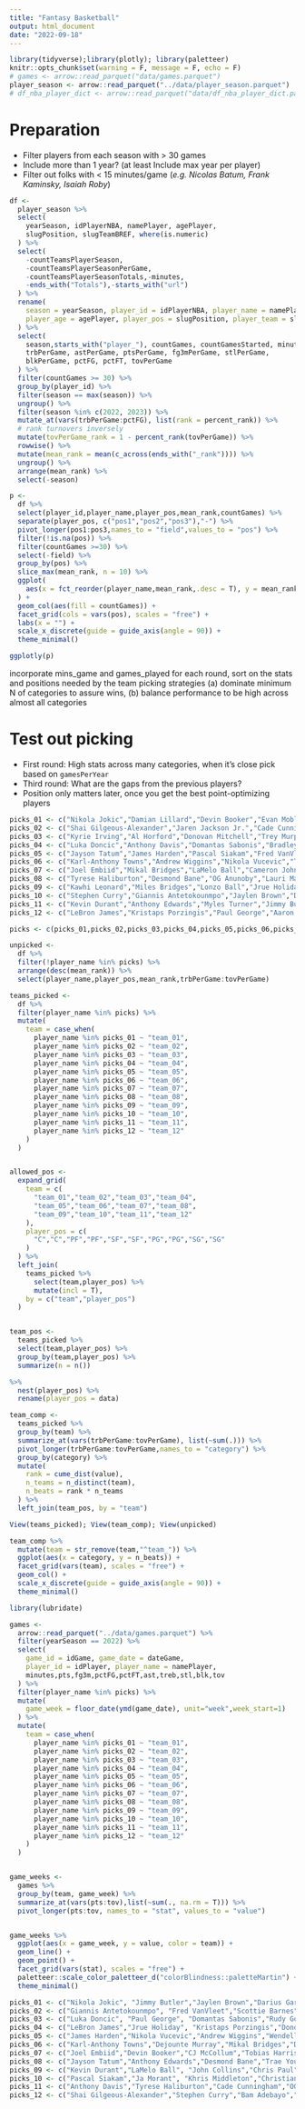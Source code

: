 ```yaml
---
title: "Fantasy Basketball"
output: html_document
date: "2022-09-18"
---
```


```r
library(tidyverse);library(plotly); library(paletteer)
knitr::opts_chunk$set(warning = F, message = F, echo = F)
# games <- arrow::read_parquet("data/games.parquet")
player_season <- arrow::read_parquet("../data/player_season.parquet")
# df_nba_player_dict <- arrow::read_parquet("data/df_nba_player_dict.parquet")
```

# Preparation 

- Filter players from each season with > 30 games
- Include more than 1 year? (at least Include max year per player)
- Filter out folks with < 15 minutes/game (*e.g. Nicolas Batum, Frank Kaminsky, Isaiah Roby*)

```r

df <-
  player_season %>%
  select(
    yearSeason, idPlayerNBA, namePlayer, agePlayer, 
    slugPosition, slugTeamBREF, where(is.numeric)
  ) %>%
  select(
    -countTeamsPlayerSeason,
    -countTeamsPlayerSeasonPerGame,
    -countTeamsPlayerSeasonTotals,-minutes,
    -ends_with("Totals"),-starts_with("url")
  ) %>%
  rename(
    season = yearSeason, player_id = idPlayerNBA, player_name = namePlayer,
    player_age = agePlayer, player_pos = slugPosition, player_team = slugTeamBREF
  ) %>%
  select(
    season,starts_with("player_"), countGames, countGamesStarted, minutesPerGame,
    trbPerGame, astPerGame, ptsPerGame, fg3mPerGame, stlPerGame, 
    blkPerGame, pctFG, pctFT, tovPerGame
  ) %>%
  filter(countGames >= 30) %>%
  group_by(player_id) %>%
  filter(season == max(season)) %>%
  ungroup() %>%
  filter(season %in% c(2022, 2023)) %>%
  mutate_at(vars(trbPerGame:pctFG), list(rank = percent_rank)) %>%
  # rank turnovers inversely
  mutate(tovPerGame_rank = 1 - percent_rank(tovPerGame)) %>%
  rowwise() %>%
  mutate(mean_rank = mean(c_across(ends_with("_rank")))) %>%
  ungroup() %>%
  arrange(mean_rank) %>%
  select(-season) 

```

```r

p <-
  df %>%
  select(player_id,player_name,player_pos,mean_rank,countGames) %>%
  separate(player_pos, c("pos1","pos2","pos3"),"-") %>%
  pivot_longer(pos1:pos3,names_to = "field",values_to = "pos") %>%
  filter(!is.na(pos)) %>%
  filter(countGames >=30) %>%
  select(-field) %>%
  group_by(pos) %>%
  slice_max(mean_rank, n = 10) %>%
  ggplot(
    aes(x = fct_reorder(player_name,mean_rank,.desc = T), y = mean_rank)
  ) +
  geom_col(aes(fill = countGames)) +
  facet_grid(cols = vars(pos), scales = "free") +
  labs(x = "") +
  scale_x_discrete(guide = guide_axis(angle = 90)) +
  theme_minimal()

ggplotly(p)

```

incorporate mins_game and games_played
for each round, sort on the stats and positions needed by the team picking
strategies (a) dominate minimum N of categories to assure wins, (b) balance performance to be high across almost all categories

# Test out picking

- First round: High stats across many categories, when it's close pick based on `gamesPerYear`
- Third round: What are the gaps from the previous players?
- Position only matters later, once you get the best point-optimizing players

```r

picks_01 <- c("Nikola Jokic","Damian Lillard","Devin Booker","Evan Mobley","De'Aaron Fox","Bruce Brown","Kyle Kuzma","Tyrese Maxey","John Collins","","","")
picks_02 <- c("Shai Gilgeous-Alexander","Jaren Jackson Jr.","Cade Cunningham","Victor Wembanyama","Jaden McDaniels","DeMar DeRozan","Scoot Henderson","Ben Simmons","Rudy Gobert","","","")
picks_03 <- c("Kyrie Irving","Al Horford","Donovan Mitchell","Trey Murphy III","Jerami Grant","Brook Lopez","Kelly Olynyk","D'Angelo Russell","Christian Wood","","","")
picks_04 <- c("Luka Doncic","Anthony Davis","Domantas Sabonis","Bradley Beal","Buddy Hield","Derrick White","Michael Porter Jr.","Herbert Jones","Terry Rozier","","","")
picks_05 <- c("Jayson Tatum","James Harden","Pascal Siakam","Fred VanVleet","Bam Adebayo","Draymond Green","Zach LaVine","Tyler Herro","Wendell Carter Jr.","","","")
picks_06 <- c("Karl-Anthony Towns","Andrew Wiggins","Nikola Vucevic","Tobias Harris","P.J. Washington","Nic Claxton","Jusuf Nurkic","Josh Hart","Larry Nance Jr.","","","")
picks_07 <- c("Joel Embiid","Mikal Bridges","LaMelo Ball","Cameron Johnson","Scottie Barnes","Julius Randle","Jalen Brunson","Jarrett Allen","Russell Westbrook","","","")
picks_08 <- c("Tyrese Haliburton","Desmond Bane","OG Anunoby","Lauri Markkanen","Alperen Sengun","Devin Vassell","Darius Garland","Deandre Ayton","Klay Thompson","","","")
picks_09 <- c("Kawhi Leonard","Miles Bridges","Lonzo Ball","Jrue Holiday","Jalen Williams","Otto Porter Jr.","Kevin Porter Jr.","Kevin Huerter","Kevon Looney","","","")
picks_10 <- c("Stephen Curry","Giannis Antetokounmpo","Jaylen Brown","Dejounte Murray","Josh Giddey","Brandon Ingram","Trae Young","Paolo Banchero","","","","")
picks_11 <- c("Kevin Durant","Anthony Edwards","Myles Turner","Jimmy Butler","Keegan Murray","Ja Morant","Jamal Murray","Franz Wagner","","","","")
picks_12 <- c("LeBron James","Kristaps Porzingis","Paul George","Aaron Gordon","CJ McCollum","Kyle Anderson","Chris Paul","Jakob Poeltl","","","","")

picks <- c(picks_01,picks_02,picks_03,picks_04,picks_05,picks_06,picks_07,picks_08,picks_09,picks_10,picks_11,picks_12)

```

```r

unpicked <- 
  df %>% 
  filter(!player_name %in% picks) %>% 
  arrange(desc(mean_rank)) %>%
  select(player_name,player_pos,mean_rank,trbPerGame:tovPerGame)

teams_picked <-
  df %>%
  filter(player_name %in% picks) %>%
  mutate(
    team = case_when(
      player_name %in% picks_01 ~ "team_01",
      player_name %in% picks_02 ~ "team_02",
      player_name %in% picks_03 ~ "team_03",
      player_name %in% picks_04 ~ "team_04",
      player_name %in% picks_05 ~ "team_05",
      player_name %in% picks_06 ~ "team_06",
      player_name %in% picks_07 ~ "team_07",
      player_name %in% picks_08 ~ "team_08",
      player_name %in% picks_09 ~ "team_09",
      player_name %in% picks_10 ~ "team_10",
      player_name %in% picks_11 ~ "team_11",
      player_name %in% picks_12 ~ "team_12"
    )
  )


allowed_pos <- 
  expand_grid(
    team = c(
      "team_01","team_02","team_03","team_04",
      "team_05","team_06","team_07","team_08",
      "team_09","team_10","team_11","team_12"
    ),
    player_pos = c(
      "C","C","PF","PF","SF","SF","PG","PG","SG","SG"
    )
  ) %>%
  left_join(
    teams_picked %>% 
      select(team,player_pos) %>%
      mutate(incl = T),
    by = c("team","player_pos")
  )


team_pos <-
  teams_picked %>%
  select(team,player_pos) %>%
  group_by(team,player_pos) %>%
  summarize(n = n())

%>%
  nest(player_pos) %>%
  rename(player_pos = data)

team_comp <-
  teams_picked %>%
  group_by(team) %>%
  summarize_at(vars(trbPerGame:tovPerGame), list(~sum(.))) %>%
  pivot_longer(trbPerGame:tovPerGame,names_to = "category") %>% 
  group_by(category) %>%
  mutate(
    rank = cume_dist(value),
    n_teams = n_distinct(team),
    n_beats = rank * n_teams
  ) %>%
  left_join(team_pos, by = "team")

View(teams_picked); View(team_comp); View(unpicked)

team_comp %>%
  mutate(team = str_remove(team,"^team_")) %>%
  ggplot(aes(x = category, y = n_beats)) +
  facet_grid(vars(team), scales = "free") +
  geom_col() +
  scale_x_discrete(guide = guide_axis(angle = 90)) +
  theme_minimal()

```


```r
library(lubridate)

games <-
  arrow::read_parquet("../data/games.parquet") %>%
  filter(yearSeason == 2022) %>%
  select(
    game_id = idGame, game_date = dateGame,  
    player_id = idPlayer, player_name = namePlayer, 
    minutes,pts,fg3m,pctFG,pctFT,ast,treb,stl,blk,tov
  ) %>%
  filter(player_name %in% picks) %>%
  mutate(
    game_week = floor_date(ymd(game_date), unit="week",week_start=1)
  ) %>%
  mutate(
    team = case_when(
      player_name %in% picks_01 ~ "team_01",
      player_name %in% picks_02 ~ "team_02",
      player_name %in% picks_03 ~ "team_03",
      player_name %in% picks_04 ~ "team_04",
      player_name %in% picks_05 ~ "team_05",
      player_name %in% picks_06 ~ "team_06",
      player_name %in% picks_07 ~ "team_07",
      player_name %in% picks_08 ~ "team_08",
      player_name %in% picks_09 ~ "team_09",
      player_name %in% picks_10 ~ "team_10",
      player_name %in% picks_11 ~ "team_11",
      player_name %in% picks_12 ~ "team_12"
    )
  )


game_weeks <-
  games %>%
  group_by(team, game_week) %>%
  summarize_at(vars(pts:tov),list(~sum(., na.rm = T))) %>%
  pivot_longer(pts:tov, names_to = "stat", values_to = "value")


game_weeks %>%
  ggplot(aes(x = game_week, y = value, color = team)) +
  geom_line() +
  geom_point() +
  facet_grid(vars(stat), scales = "free") +
  paletteer::scale_color_paletteer_d("colorBlindness::paletteMartin") +
  theme_minimal()
```


```r
picks_01 <- c("Nikola Jokic", "Jimmy Butler","Jaylen Brown","Darius Garland","Myles Turner", "D'Angelo Russell","Steven Adams","","","","","")
picks_02 <- c("Giannis Antetokounmpo", "Fred VanVleet","Scottie Barnes","Zach LaVine", "Evan Mobley", "Michael Porter Jr.","Russell Westbrook","","","","","")
picks_03 <- c("Luka Doncic", "Paul George", "Domantas Sabonis","Rudy Gobert","Terry Rozier","Al Horford","John Wall","","","","","")
picks_04 <- c("LeBron James","Jrue Holiday", "Kristaps Porzingis","Donovan Mitchell","Jonas Valanciunas", "De'Aaron Fox","Jusuf Nurkic","","","","","")
picks_05 <- c("James Harden","Nikola Vucevic","Andrew Wiggins","Wendell Carter Jr.", "DeMar DeRozan", "Jamal Murray","Mitchell Robinson","","","","","")
picks_06 <- c("Karl-Anthony Towns","Dejounte Murray","Mikal Bridges","Damian Lillard", "Jarrett Allen","Clint Capela","Kyle Lowry","Tyrese Maxey","","","","")
picks_07 <- c("Joel Embiid","Devin Booker","CJ McCollum","Tobias Harris","Bradley Beal","Ben Simmons","P.J. Washington","Jordan Poole","","","","")
picks_08 <- c("Jayson Tatum","Anthony Edwards","Desmond Bane","Trae Young", "Robert Williams III","Julius Randle","Dorian Finney-Smith","Victor Oladipo","","","","")
picks_09 <- c("Kevin Durant","LaMelo Ball", "John Collins","Chris Paul","Deandre Ayton","Klay Thompson","Marcus Smart","Onyeka Okongwu","","","","")
picks_10 <- c("Pascal Siakam","Ja Morant", "Khris Middleton","Christian Wood","Kyrie Irving","Kawhi Leonard","Jakob Poeltl","Tyler Herro","","","","")
picks_11 <- c("Anthony Davis","Tyrese Haliburton","Cade Cunningham","OG Anunoby", "Gary Trent Jr.", "Zion Williamson","Gordon Hayward","Malcolm Brogdon", "","","","")
picks_12 <- c("Shai Gilgeous-Alexander","Stephen Curry","Bam Adebayo","Draymond Green", "Brandon Ingram","Kyle Kuzma","Devin Vassell","Collin Sexton","","","","")
```



